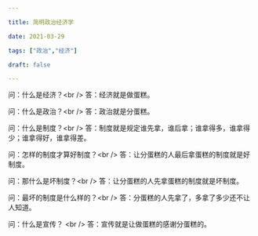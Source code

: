 ```yaml
---

title: 简明政治经济学

date: 2021-03-29

tags: ["政治","经济"]

draft: false

---
```


问：什么是经济？&lt;br /&gt; 答：经济就是做蛋糕。

问：什么是政治？&lt;br /&gt; 答：政治就是分蛋糕。

问：什么是制度？&lt;br /&gt; 答：制度就是规定谁先拿，谁后拿；谁拿得多，谁拿得少；谁拿得好，谁拿得差。

问：怎样的制度才算好制度？&lt;br /&gt; 答：让分蛋糕的人最后拿蛋糕的制度就是好制度。

问：那什么是坏制度？&lt;br /&gt; 答：让分蛋糕的人先拿蛋糕的制度就是坏制度。

问：最坏的制度是什么样的？&lt;br /&gt; 答：分蛋糕的人先拿了，多拿了多少还不让人知道。

问：什么是宣传？ &lt;br /&gt; 答：宣传就是让做蛋糕的感谢分蛋糕的。